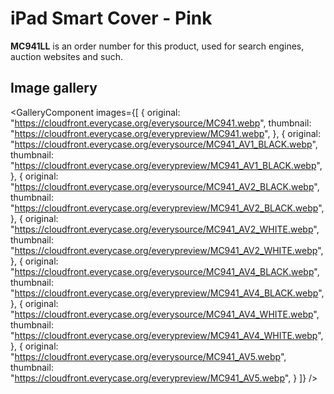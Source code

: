 
# iPad Smart Cover - Pink

<Callout type='info' emoji='👉🏻'>**MC941LL** is an order number for this product, used for search engines, auction websites and such.</Callout>

## Image gallery

<GalleryComponent
    images={[
      {
        original: "https://cloudfront.everycase.org/everysource/MC941.webp",
        thumbnail: "https://cloudfront.everycase.org/everypreview/MC941.webp",
      },
      {
        original: "https://cloudfront.everycase.org/everysource/MC941_AV1_BLACK.webp",
        thumbnail: "https://cloudfront.everycase.org/everypreview/MC941_AV1_BLACK.webp",
      },
      {
        original: "https://cloudfront.everycase.org/everysource/MC941_AV2_BLACK.webp",
        thumbnail: "https://cloudfront.everycase.org/everypreview/MC941_AV2_BLACK.webp",
      },
      {
        original: "https://cloudfront.everycase.org/everysource/MC941_AV2_WHITE.webp",
        thumbnail: "https://cloudfront.everycase.org/everypreview/MC941_AV2_WHITE.webp",
      },
      {
        original: "https://cloudfront.everycase.org/everysource/MC941_AV4_BLACK.webp",
        thumbnail: "https://cloudfront.everycase.org/everypreview/MC941_AV4_BLACK.webp",
      },
      {
        original: "https://cloudfront.everycase.org/everysource/MC941_AV4_WHITE.webp",
        thumbnail: "https://cloudfront.everycase.org/everypreview/MC941_AV4_WHITE.webp",
      },
      {
        original: "https://cloudfront.everycase.org/everysource/MC941_AV5.webp",
        thumbnail: "https://cloudfront.everycase.org/everypreview/MC941_AV5.webp",
      }
    ]}
  />
